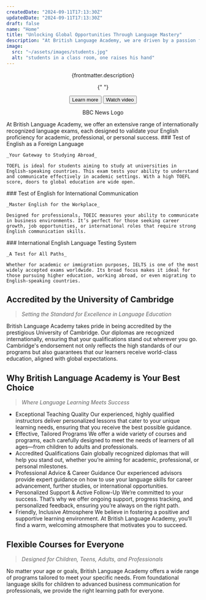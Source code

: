 ```yaml
---
createdDate: "2024-09-11T17:13:30Z"
updatedDate: "2024-09-11T17:13:30Z"
draft: false
name: "Home"
title: "Unlocking Global Opportunities Through Language Mastery"
description: "At British Language Academy, we are driven by a passion for empowering individuals and professionals to achieve their language goals. Renowned for our unmatched flexibility, responsive programs, and exceptional teaching methods, we provide a transformative learning experience for learners of all ages. Whether you're aiming to improve your language skills or take internationally recognized exams, we've got you covered."
image:
  src: "~/assets/images/students.jpg"
  alt: "students in a class room, one raises his hand"
---
```



<Section
  mode="dark"
  align="center"
  title={frontmatter.title}
  background={students} 
  >
  <p>{frontmatter.description}</p>

{" "}

<Button slot="actions" type="link" href="#" icon-right="arrow-right" color="primary" size="base" rounded="lg">
  Learn more
</Button>
<Button slot="actions" type="link" href="#" icon-left="camera" color="secondary" size="base" rounded="lg">
  Watch video
</Button>

  <Icon slot="featured" name="bbc-news" class="h-12 mr-5 rtl:ml-5 last:mr-0 last:rtl:ml-0 mb-5 lg:mb-0 hover:text-slate-400">BBC News Logo</Icon>
</Section>

<Section title="Achieve Your Language Goals with Global Certifications">
  At British Language Academy, we offer an extensive range of internationally recognized language exams, each designed to validate your English proficiency for academic, professional, or personal success.

  <SectionItem slot="grid" icon-name="toefl">
    ### Test of English as a Foreign Language

    _Your Gateway to Studying Abroad_

    TOEFL is ideal for students aiming to study at universities in English-speaking countries. This exam tests your ability to understand and communicate effectively in academic settings. With a high TOEFL score, doors to global education are wide open.

  </SectionItem>

  <SectionItem slot="grid" icon-name="toeic">
    ### Test of English for International Communication

    _Master English for the Workplace_

    Designed for professionals, TOEIC measures your ability to communicate in business environments. It’s perfect for those seeking career growth, job opportunities, or international roles that require strong English communication skills.

  </SectionItem>

  <SectionItem slot="grid" icon-name="ielts">
    ### International English Language Testing System

    _A Test for All Paths_

    Whether for academic or immigration purposes, IELTS is one of the most widely accepted exams worldwide. Its broad focus makes it ideal for those pursuing higher education, working abroad, or even migrating to English-speaking countries.

  </SectionItem>
</Section>

## Accredited by the University of Cambridge

> _Setting the Standard for Excellence in Language Education_

British Language Academy takes pride in being accredited by the prestigious University of Cambridge. Our diplomas are recognized internationally, ensuring that your qualifications stand out wherever you go. Cambridge's endorsement not only reflects the high standards of our programs but also guarantees that our learners receive world-class education, aligned with global expectations.

## Why British Language Academy is Your Best Choice

> _Where Language Learning Meets Success_

- Exceptional Teaching Quality
  Our experienced, highly qualified instructors deliver personalized lessons that cater to your unique learning needs, ensuring that you receive the best possible guidance.
- Effective, Tailored Programs
  We offer a wide variety of courses and programs, each carefully designed to meet the needs of learners of all ages—from children to adults and professionals.
- Accredited Qualifications
  Gain globally recognized diplomas that will help you stand out, whether you’re aiming for academic, professional, or personal milestones.
- Professional Advice & Career Guidance
  Our experienced advisors provide expert guidance on how to use your language skills for career advancement, further studies, or international opportunities.
- Personalized Support & Active Follow-Up
  We’re committed to your success. That’s why we offer ongoing support, progress tracking, and personalized feedback, ensuring you’re always on the right path.
- Friendly, Inclusive Atmosphere
  We believe in fostering a positive and supportive learning environment. At British Language Academy, you’ll find a warm, welcoming atmosphere that motivates you to succeed.

## Flexible Courses for Everyone

> _Designed for Children, Teens, Adults, and Professionals_

No matter your age or goals, British Language Academy offers a wide range of programs tailored to meet your specific needs. From foundational language skills for children to advanced business communication for professionals, we provide the right learning path for everyone.

